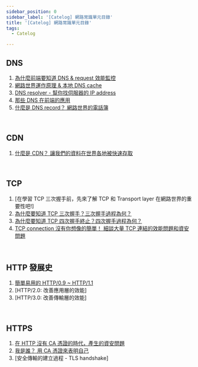 ```yaml
---
sidebar_position: 0
sidebar_label: '[Catelog] 網路常識單元目錄'
title: '[Catelog] 網路常識單元目錄'
tags:
  - Catelog

---
```


## DNS
1. [為什麼前端要知道 DNS & request 效能監控](./dns-1-why-know-dns)
2. [網路世界運作原理 & 本地 DNS cache](./dns-2-dns-cache.mdx)
3. [DNS resolver - 幫你找伺服器的 IP address](./dns-3-dns-resolver)
4. [那些 DNS 在前端的應用](./dns-4-application-in-frontend)
5. [什麼是 DNS record？ 網路世界的電話簿](./dns-5-dns-record)

<br />


## CDN
1. [什麼是 CDN？ 讓我們的資料在世界各地被快速存取](./cdn-1.mdx)

<br />


## TCP
1. [在學習 TCP 三次握手前，先來了解 TCP 和 Transport layer 在網路世界的重要性吧!]
2. [為什麼要知道 TCP 三次握手？三次握手過程為何？](./tcp-2-3-way-handshake)
3. [為什麼要知道 TCP 四次握手終止？四次握手過程為何？](./tcp-3-4-way-handshake-termination)
4. [TCP connection 沒有你想像的簡單！ 細談大量 TCP 連結的效能問題和資安問題](./tcp-4-performance-and-security)

<br />

## HTTP 發展史
1. [簡單易用的 HTTP/0.9 ~ HTTP/1.1](./http-history-1-http-1)
2. [HTTP/2.0: 改善應用層的效能]
3. [HTTP/3.0: 改善傳輸層的效能]

<br />

## HTTPS
1. [在 HTTP 沒有 CA 憑證的時代，產生的資安問題](./https-1-security-issue-without-https)
3. [我是誰？ 用 CA 憑證來表明自己](./https-2-certificate-authority)
4. [安全傳輸的建立過程 - TLS handshake]

<br />


